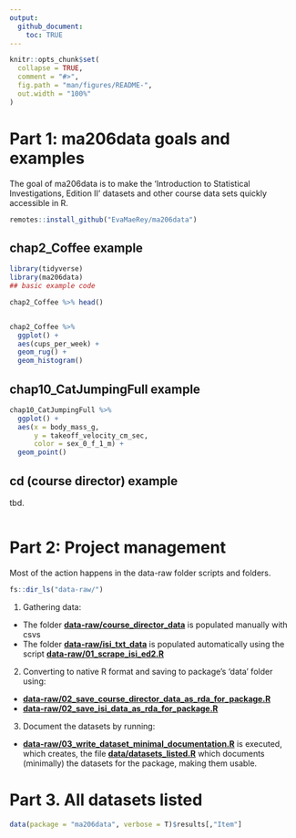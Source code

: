 ```yaml
---
output: 
  github_document:
    toc: TRUE
---
```


<!-- README.md is generated from README.Rmd. Please edit that file -->

```r
knitr::opts_chunk$set(
  collapse = TRUE,
  comment = "#>",
  fig.path = "man/figures/README-",
  out.width = "100%"
)
```

# Part 1: ma206data goals and examples

<!-- badges: start -->
<!-- badges: end -->

The goal of ma206data is to make the 'Introduction to Statistical Investigations, Edition II' datasets and other course data sets quickly accessible in R.

``` r
remotes::install_github("EvaMaeRey/ma206data")
```

## chap2_Coffee example

```r
library(tidyverse)
library(ma206data)
## basic example code

chap2_Coffee %>% head()


chap2_Coffee %>% 
  ggplot() +
  aes(cups_per_week) + 
  geom_rug() + 
  geom_histogram()
```

## chap10_CatJumpingFull example

```r
chap10_CatJumpingFull %>% 
  ggplot() + 
  aes(x = body_mass_g, 
      y = takeoff_velocity_cm_sec, 
      color = sex_0_f_1_m) + 
  geom_point()
```

## cd (course director) example

tbd.

```r
```




# Part 2: Project management

Most of the action happens in the data-raw folder scripts and folders.



```r
fs::dir_ls("data-raw/")
```
1. Gathering data: 

- The folder [**data-raw/course_director_data**](https://github.com/EvaMaeRey/ma206data/tree/master/data-raw/course_director_data) is populated manually with csvs
- The folder [**data-raw/isi_txt_data**](https://github.com/EvaMaeRey/ma206data/tree/master/data-raw/isi_txt_data) is populated automatically using the script [**data-raw/01_scrape_isi_ed2.R**](https://github.com/EvaMaeRey/ma206data/blob/master/data-raw/01_scrape_isi_ed2.R)

2. Converting to native R format and saving to package's 'data' folder using:

- [**data-raw/02_save_course_director_data_as_rda_for_package.R**](https://github.com/EvaMaeRey/ma206data/blob/master/data-raw/02_save_course_director_data_as_rda_for_package.R)
- [**data-raw/02_save_isi_data_as_rda_for_package.R**](https://github.com/EvaMaeRey/ma206data/blob/master/data-raw/02_save_isi_data_as_rda_for_package.R)

3. Document the datasets by running:

- [**data-raw/03_write_dataset_minimal_documentation.R**](https://github.com/EvaMaeRey/ma206data/blob/master/data-raw/03_write_dataset_minimal_documentation.R) is executed, which creates, the file [**data/datasets_listed.R**](https://github.com/EvaMaeRey/ma206data/blob/master/data/datasets_listed.R) which documents (minimally) the datasets for the package, making them usable.



# Part 3. All datasets listed

```r
data(package = "ma206data", verbose = T)$results[,"Item"]
```
